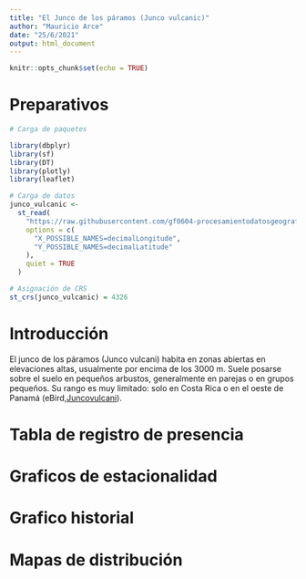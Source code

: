 ```yaml
---
title: "El Junco de los páramos (Junco vulcanic)"
author: "Mauricio Arce"
date: "25/6/2021"
output: html_document
---
```


```r
knitr::opts_chunk$set(echo = TRUE)
```

# Preparativos
```r
# Carga de paquetes

library(dbplyr)
library(sf)
library(DT)
library(plotly)
library(leaflet)
```
```r
# Carga de datos
junco_vulcanic <-
  st_read(
    "https://raw.githubusercontent.com/gf0604-procesamientodatosgeograficos/2021i-datos/main/gbif/junco_vulcani-cr-registros.csv",
    options = c(
      "X_POSSIBLE_NAMES=decimalLongitude",
      "Y_POSSIBLE_NAMES=decimalLatitude"
    ),
    quiet = TRUE
  )

# Asignación de CRS
st_crs(junco_vulcanic) = 4326
```




# Introducción
El junco de los páramos (Junco vulcani) habita en zonas abiertas en elevaciones altas, usualmente por encima de los 3000 m. Suele posarse sobre el suelo en pequeños arbustos, generalmente en parejas o en grupos pequeños. Su rango es muy limitado: solo en Costa Rica o en el oeste de Panamá (eBird,[Juncovulcani](https://ebird.org/species/voljun1)).


# Tabla de registro de presencia

# Graficos de estacionalidad

# Grafico historial

# Mapas de distribución
